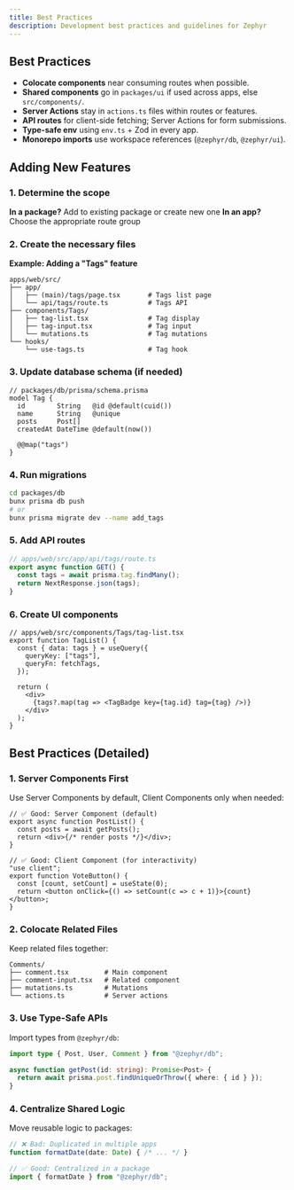 ```yaml
---
title: Best Practices
description: Development best practices and guidelines for Zephyr
---
```


## Best Practices

- **Colocate components** near consuming routes when possible.
- **Shared components** go in `packages/ui` if used across apps, else `src/components/`.
- **Server Actions** stay in `actions.ts` files within routes or features.
- **API routes** for client-side fetching; Server Actions for form submissions.
- **Type-safe env** using `env.ts` + Zod in every app.
- **Monorepo imports** use workspace references (`@zephyr/db`, `@zephyr/ui`).

## Adding New Features

### 1. Determine the scope

**In a package?** Add to existing package or create new one
**In an app?** Choose the appropriate route group

### 2. Create the necessary files

**Example: Adding a "Tags" feature**

```
apps/web/src/
├── app/
│   ├── (main)/tags/page.tsx       # Tags list page
│   └── api/tags/route.ts          # Tags API
├── components/Tags/
│   ├── tag-list.tsx               # Tag display
│   ├── tag-input.tsx              # Tag input
│   └── mutations.ts               # Tag mutations
└── hooks/
    └── use-tags.ts                # Tag hook
```

### 3. Update database schema (if needed)

```prisma
// packages/db/prisma/schema.prisma
model Tag {
  id        String   @id @default(cuid())
  name      String   @unique
  posts     Post[]
  createdAt DateTime @default(now())
  
  @@map("tags")
}
```

### 4. Run migrations

```bash
cd packages/db
bunx prisma db push
# or
bunx prisma migrate dev --name add_tags
```

### 5. Add API routes

```typescript
// apps/web/src/app/api/tags/route.ts
export async function GET() {
  const tags = await prisma.tag.findMany();
  return NextResponse.json(tags);
}
```

### 6. Create UI components

```tsx
// apps/web/src/components/Tags/tag-list.tsx
export function TagList() {
  const { data: tags } = useQuery({
    queryKey: ["tags"],
    queryFn: fetchTags,
  });
  
  return (
    <div>
      {tags?.map(tag => <TagBadge key={tag.id} tag={tag} />)}
    </div>
  );
}
```

## Best Practices (Detailed)

### 1. Server Components First

Use Server Components by default, Client Components only when needed:

```tsx
// ✅ Good: Server Component (default)
export async function PostList() {
  const posts = await getPosts();
  return <div>{/* render posts */}</div>;
}

// ✅ Good: Client Component (for interactivity)
"use client";
export function VoteButton() {
  const [count, setCount] = useState(0);
  return <button onClick={() => setCount(c => c + 1)}>{count}</button>;
}
```

### 2. Colocate Related Files

Keep related files together:

```
Comments/
├── comment.tsx         # Main component
├── comment-input.tsx   # Related component
├── mutations.ts        # Mutations
└── actions.ts          # Server actions
```

### 3. Use Type-Safe APIs

Import types from `@zephyr/db`:

```typescript
import type { Post, User, Comment } from "@zephyr/db";

async function getPost(id: string): Promise<Post> {
  return await prisma.post.findUniqueOrThrow({ where: { id } });
}
```

### 4. Centralize Shared Logic

Move reusable logic to packages:

```typescript
// ❌ Bad: Duplicated in multiple apps
function formatDate(date: Date) { /* ... */ }

// ✅ Good: Centralized in a package
import { formatDate } from "@zephyr/db";
```